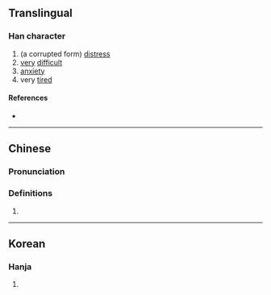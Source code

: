 {{character info}}
==Translingual==

===Han character===
{{Han char|rn=9|rad=人|as=09|sn=11|four=|canj=OVNO|ids=⿰亻彖}}

# (a corrupted form) [[distress]]
# [[very]] [[difficult]]
# [[anxiety]]
# very [[tired]]

====References====
* {{Han ref|kx=0111.160|hdz=10198.090|uh=3470|ud=13424}}

----

==Chinese==
{{zh-forms}}

===Pronunciation===
{{zh-pron
|m=huì
|c=fui4
|mc=
|oc=
|ma=
|cat=n,a
}}

===Definitions===
{{zh-hanzi}}

# {{rfdef|zh}}

----

==Korean==

===Hanja===
{{ko-hanja|hangeul=훼|rv=hwe|mr=hwe|y=hwey|eumhun=게으르다|ehrv=geeureuda|ehmr=keŭrŭda|ehy=keuluta}}

# {{rfdef|ko|sort=人09}}